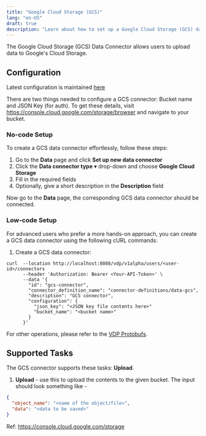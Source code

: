 ```yaml
---
title: "Google Cloud Storage (GCS)"
lang: "en-US"
draft: true
description: "Learn about how to set up a Google Cloud Storage (GCS) data connector for VDP https://github.com/instill-ai/vdp"
---
```


The Google Cloud Storage (GCS) Data Connector allows users to upload data to Google's Cloud Storage.

## Configuration

Latest configuration is maintained [here](https://github.com/instill-ai/connector/blob/main/pkg/googlecloudstorage/config/definitions.json)

There are two things needed to configure a GCS connector: Bucket name and JSON Key (for auth).
To get these details, visit https://console.cloud.google.com/storage/browser and navigate to your bucket.

### No-code Setup

To create a GCS data connector effortlessly, follow these steps:

1. Go to the **Data** page and click **Set up new data connector**
2. Click the **Data connector type** ▾ drop-down and choose **Google Cloud Storage**
3. Fill in the required fields
4. Optionally, give a short description in the **Description** field

Now go to the **Data** page, the corresponding GCS data connector should be connected.

### Low-code Setup

For advanced users who prefer a more hands-on approach, you can create a GCS data connector using the following cURL commands:

1. Create a GCS data connector:

```shellscript cURL
curl  --location http://localhost:8080/vdp/v1alpha/users/<user-id>/connectors
      --header 'Authorization: Bearer <Your-API-Token>' \
      --data '{
        "id": "gcs-connector",
        "connector_definition_name": "connector-definitions/data-gcs",
        "description": "GCS connector",
        "configuration": {
          "json_key": "<JSON key file contents here>"
          "bucket_name": "<bucket name>"
        }
      }'
```

For other operations, please refer to the [VDP Protobufs](https://buf.build/instill-ai/protobufs).

## Supported Tasks

The GCS connector supports these tasks: **Upload**.

1. **Upload** - use this to upload the contents to the given bucket. The input should look something like -

```json
{
  "object_name": "<name of the object/file>",
  "data": "<data to be saved>"
}
```

Ref: https://console.cloud.google.com/storage
